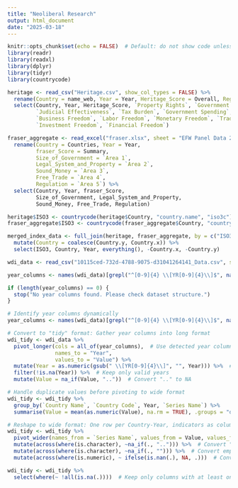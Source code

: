 ```yaml
---
title: "Neoliberal Research"
output: html_document
date: "2025-03-18"
---
```

```r
knitr::opts_chunk$set(echo = FALSE)  # Default: do not show code unless overridden
library(readr)
library(readxl)
library(dplyr)
library(tidyr)
library(countrycode)
```


```r
heritage <- read_csv("Heritage.csv", show_col_types = FALSE) %>%
  rename(Country = name_web, Year = Year, Heritage_Score = Overall, Region = region) %>%
  select(Country, Year, Heritage_Score, `Property Rights`, `Government Integrity`,
         `Judicial Effectiveness`, `Tax Burden`, `Government Spending`, `Fiscal Health`, 
         `Business Freedom`, `Labor Freedom`, `Monetary Freedom`, `Trade Freedom`, 
         `Investment Freedom`, `Financial Freedom`)
```

```r
fraser_aggregate <- read_excel("fraser.xlsx", sheet = "EFW Panel Data 2024 Report") %>%
  rename(Country = Countries, Year = Year, 
         fraser_Score = Summary, 
         Size_of_Government = `Area 1`, 
         Legal_System_and_Property = `Area 2`, 
         Sound_Money = `Area 3`, 
         Free_Trade = `Area 4`, 
         Regulation = `Area 5`) %>%
  select(Country, Year, fraser_Score, 
         Size_of_Government, Legal_System_and_Property, 
         Sound_Money, Free_Trade, Regulation)

```


```r
heritage$ISO3 <- countrycode(heritage$Country, "country.name", "iso3c")
fraser_aggregate$ISO3 <- countrycode(fraser_aggregate$Country, "country.name", "iso3c")

merged_index_data <- full_join(heritage, fraser_aggregate, by = c("ISO3", "Year")) %>%
  mutate(Country = coalesce(Country.y, Country.x)) %>%
  select(ISO3, Country, Year, everything(), -Country.x, -Country.y)

```


```r
wdi_data <- read_csv("10115ced-732d-4788-9075-d31041264141_Data.csv", show_col_types = FALSE)

year_columns <- names(wdi_data)[grepl("^[0-9]{4} \\[YR[0-9]{4}\\]$", names(wdi_data))]

if (length(year_columns) == 0) {
  stop("No year columns found. Please check dataset structure.")
}
```

```r
# Identify year columns dynamically
year_columns <- names(wdi_data)[grepl("^[0-9]{4} \\[YR[0-9]{4}\\]$", names(wdi_data))]

# Convert to "tidy" format: Gather year columns into long format
wdi_tidy <- wdi_data %>%
  pivot_longer(cols = all_of(year_columns),  # Use detected year columns
               names_to = "Year", 
               values_to = "Value") %>%
  mutate(Year = as.numeric(gsub(" \\[YR[0-9]{4}\\]", "", Year))) %>%  # Remove [YRYYYY] from Year
  filter(!is.na(Year)) %>%  # Keep only valid years
  mutate(Value = na_if(Value, ".."))  # Convert ".." to NA

# Handle duplicate values before pivoting to wide format
wdi_tidy <- wdi_tidy %>%
  group_by(`Country Name`, `Country Code`, Year, `Series Name`) %>%
  summarise(Value = mean(as.numeric(Value), na.rm = TRUE), .groups = "drop")  # Aggregate duplicate values

# Reshape to wide format: One row per Country-Year, indicators as columns
wdi_tidy <- wdi_tidy %>%
  pivot_wider(names_from = `Series Name`, values_from = Value, values_fn = mean) %>%
  mutate(across(where(is.character), ~na_if(., ".."))) %>%  # Convert ".." to NA for character columns
  mutate(across(where(is.character), ~na_if(., ""))) %>%  # Convert empty strings to NA
  mutate(across(where(is.numeric), ~ ifelse(is.nan(.), NA, .)))  # Convert NaNto NA

wdi_tidy <- wdi_tidy %>%
  select(where(~ !all(is.na(.))))  # Keep only columns with at least one non-NA value

```


```r
```



